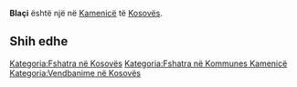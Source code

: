 {{Fshat në 
 | Emri                = Blaçi
 | EmriAlt                = 
 | NAME_SHORT_FORM=      
 | NAME_GENERIC=      
 | NAME_SORT_NAME_RO=      BLACI
 | FULL_NAME_RO = Blaçi
 | FULL_NAME_ND_RO=Blaci
 | SORT_NAME_RG=BLACI
 | FULL_NAME_RG=Blaçi
 | FULL_NAME_ND_RG=Blaci
 | SRP_NAME_SHORT_FORM=      
 | SRP_NAME_GENERIC=      
 | SRP_NAME_SORT_NAME_RO=      
 | SRP_FULL_NAME_RO = 
 | SRP_FULL_NAME_ND_RO=
 | SRP_SORT_NAME_RG=
 | SRP_FULL_NAME_RG=
 | SRP_FULL_NAME_ND_RG=
 | Emri (Rasa dhanore) = 
 | Figura              = 
 | Shteti              = Kosovo
 | Komuna              = Kamenicë
 | Kodi postar         = 
 | Sipërfaqja          = 

 | Popullsia           = 

 | Regj. i popullsisë  = 
 | Dend. e popullsisë  = 
 | Faqja zyrtare       = 
 <!--- Koordinatat ----> 
 | Gjerësia            = 42.689167
 | Gjatësia            = 20.489722
 | Lartësia            = 
}}
'''Blaçi''' është një [[]] në [[Kamenicë]] të [[Kosovës]].

<!-- == Gjeografia == -->
<!-- == Historia == -->
<!-- == Demografia == -->
== Shih edhe ==
{{Komuna Kamenicë}}
{{Kosovo-Administrata-Cung}}

[[Kategoria:Fshatra në Kosovës]]
[[Kategoria:Fshatra në Kommunes Kamenicë]]
[[Kategoria:Vendbanime në Kosovës]]